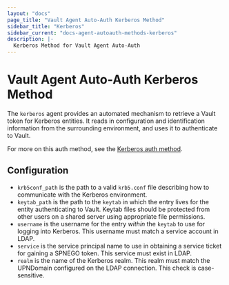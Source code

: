 ```yaml
---
layout: "docs"
page_title: "Vault Agent Auto-Auth Kerberos Method"
sidebar_title: "Kerberos"
sidebar_current: "docs-agent-autoauth-methods-kerberos"
description: |-
  Kerberos Method for Vault Agent Auto-Auth
---
```


# Vault Agent Auto-Auth Kerberos Method

The `kerberos` agent provides an automated mechanism to retrieve
a Vault token for Kerberos entities. It reads in configuration and
identification information from the surrounding environment, and uses
it to authenticate to Vault.

For more on this auth method, see the [Kerberos auth method](https://www.vaultproject.io/docs/auth/kerberos.html).

## Configuration

- `krb5conf_path` is the path to a valid `krb5.conf` file describing how to
communicate with the Kerberos environment.
- `keytab_path` is the path to the `keytab` in which the entry lives for the
entity authenticating to Vault. Keytab files should be protected from other
users on a shared server using appropriate file permissions.
- `username` is the username for the entry _within_ the `keytab` to use for 
logging into Kerberos. This username must match a service account in LDAP.
- `service` is the service principal name to use in obtaining a service ticket for
gaining a SPNEGO token. This service must exist in LDAP.
- `realm` is the name of the Kerberos realm. This realm must match the UPNDomain
configured on the LDAP connection. This check is case-sensitive.
